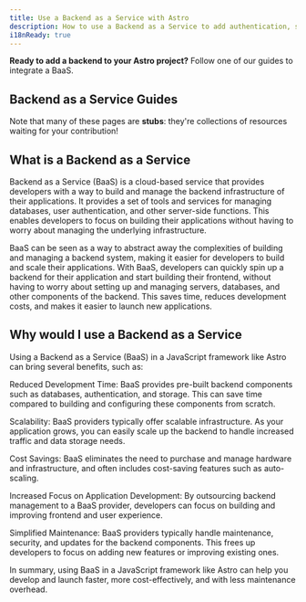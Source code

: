 ```yaml
---
title: Use a Backend as a Service with Astro
description: How to use a Backend as a Service to add authentication, storage and data
i18nReady: true
---
```




**Ready to add a backend to your Astro project?** Follow one of our guides to integrate a BaaS.

## Backend as a Service Guides

<BackendAsAServiceGuidesNav />

Note that many of these pages are **stubs**: they're collections of resources waiting for your contribution!

## What is a Backend as a Service

Backend as a Service (BaaS) is a cloud-based service that provides developers with a way to build and manage the backend infrastructure of their applications. It provides a set of tools and services for managing databases, user authentication, and other server-side functions. This enables developers to focus on building their applications without having to worry about managing the underlying infrastructure.

BaaS can be seen as a way to abstract away the complexities of building and managing a backend system, making it easier for developers to build and scale their applications. With BaaS, developers can quickly spin up a backend for their application and start building their frontend, without having to worry about setting up and managing servers, databases, and other components of the backend. This saves time, reduces development costs, and makes it easier to launch new applications.

## Why would I use a Backend as a Service

Using a Backend as a Service (BaaS) in a JavaScript framework like Astro can bring several benefits, such as:

Reduced Development Time: BaaS provides pre-built backend components such as databases, authentication, and storage. This can save time compared to building and configuring these components from scratch.

Scalability: BaaS providers typically offer scalable infrastructure.  As your application grows, you can easily scale up the backend to handle increased traffic and data storage needs.

Cost Savings: BaaS eliminates the need to purchase and manage hardware and infrastructure, and often includes cost-saving features such as auto-scaling.

Increased Focus on Application Development: By outsourcing backend management to a BaaS provider, developers can focus on building and improving frontend and user experience.

Simplified Maintenance: BaaS providers typically handle maintenance, security, and updates for the backend components. This frees up developers to focus on adding new features or improving existing ones.

In summary, using BaaS in a JavaScript framework like Astro can help you develop and launch faster, more cost-effectively, and with less maintenance overhead.